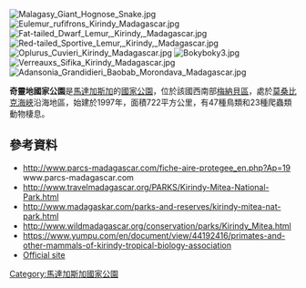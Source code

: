 {{Expand language|1=en|time=2021-02-19T16:29:31+00:00}}
[[Image:Malagasy_Giant_Hognose_Snake.jpg|right]]
[[Image:Eulemur_rufifrons_Kirindy_Madagascar.jpg|right]]
[[Image:Fat-tailed_Dwarf_Lemur,_Kirindy,_Madagascar.jpg|right]]
[[Image:Red-tailed_Sportive_Lemur,_Kirindy,_Madagascar.jpg|right]]
[[Image:Oplurus_Cuvieri_Kirindy_Madagascar.jpg|right]]
[[Image:Bokyboky3.jpg|right]]
[[Image:Verreauxs_Sifika_Kirindy_Madagascar.jpg|right]]
[[Image:Adansonia_Grandidieri_Baobab_Morondava_Madagascar.jpg|right]]

{{coord|20|49|S|44|09|E|display=title}}

'''奇靈地國家公園'''是[[馬達加斯加|馬達加斯加]]的[[國家公園|國家公園]]，位於該國西南部[[梅納貝區|梅納貝區]]，處於[[莫桑比克海峽|莫桑比克海峽]]沿海地區，始建於1997年，面積722平方公里，有47種鳥類和23種爬蟲類動物棲息。

==參考資料==
* http://www.parcs-madagascar.com/fiche-aire-protegee_en.php?Ap=19 {{Wayback|url=http://www.parcs-madagascar.com/fiche-aire-protegee_en.php?Ap=19 |date=20120614181132 }} www.parcs-madagascar.com
* http://www.travelmadagascar.org/PARKS/Kirindy-Mitea-National-Park.html {{Wayback|url=http://www.travelmadagascar.org/PARKS/Kirindy-Mitea-National-Park.html |date=20200630190632 }}
* http://www.madagaskar.com/parks-and-reserves/kirindy-mitea-nat-park.html {{Wayback|url=http://www.madagaskar.com/parks-and-reserves/kirindy-mitea-nat-park.html |date=20151023024317 }}
* http://www.wildmadagascar.org/conservation/parks/Kirindy_Mitea.html {{Wayback|url=http://www.wildmadagascar.org/conservation/parks/Kirindy_Mitea.html |date=20200923041643 }}
* https://www.yumpu.com/en/document/view/44192416/primates-and-other-mammals-of-kirindy-tropical-biology-association {{Wayback|url=https://www.yumpu.com/en/document/view/44192416/primates-and-other-mammals-of-kirindy-tropical-biology-association |date=20161101042524 }}
* [https://web.archive.org/web/20120614181132/http://www.parcs-madagascar.com/fiche-aire-protegee_en.php?Ap=19 Official site]

{{Madagascar-geo-stub}}
[[Category:馬達加斯加國家公園|Category:馬達加斯加國家公園]]